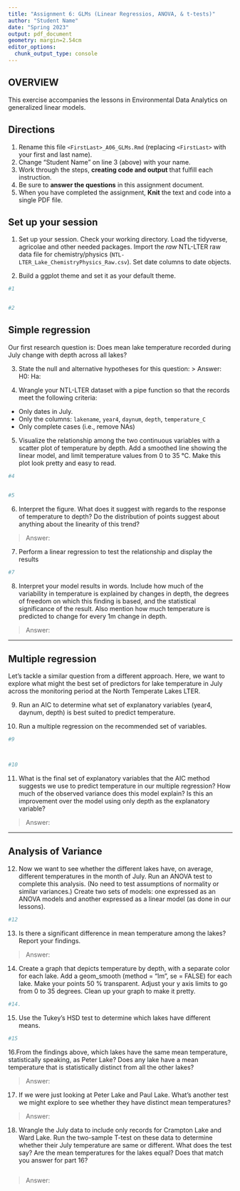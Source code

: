 ```yaml
---
title: "Assignment 6: GLMs (Linear Regressios, ANOVA, & t-tests)"
author: "Student Name"
date: "Spring 2023"
output: pdf_document
geometry: margin=2.54cm
editor_options: 
  chunk_output_type: console
---
```


## OVERVIEW

This exercise accompanies the lessons in Environmental Data Analytics on generalized linear models.

## Directions

1.  Rename this file `<FirstLast>_A06_GLMs.Rmd` (replacing `<FirstLast>` with your first and last name).
2.  Change "Student Name" on line 3 (above) with your name.
3.  Work through the steps, **creating code and output** that fulfill each instruction.
4.  Be sure to **answer the questions** in this assignment document.
5.  When you have completed the assignment, **Knit** the text and code into a single PDF file.

## Set up your session

1.  Set up your session. Check your working directory. Load the tidyverse, agricolae and other needed packages. Import the *raw* NTL-LTER raw data file for chemistry/physics (`NTL-LTER_Lake_ChemistryPhysics_Raw.csv`). Set date columns to date objects.

2.  Build a ggplot theme and set it as your default theme.

```r
#1


#2


```

## Simple regression

Our first research question is: Does mean lake temperature recorded during July change with depth across all lakes?

3.  State the null and alternative hypotheses for this question: \> Answer: H0: Ha:

4.  Wrangle your NTL-LTER dataset with a pipe function so that the records meet the following criteria:

-   Only dates in July.
-   Only the columns: `lakename`, `year4`, `daynum`, `depth`, `temperature_C`
-   Only complete cases (i.e., remove NAs)

5.  Visualize the relationship among the two continuous variables with a scatter plot of temperature by depth. Add a smoothed line showing the linear model, and limit temperature values from 0 to 35 °C. Make this plot look pretty and easy to read.

```r
#4


#5


```

6.  Interpret the figure. What does it suggest with regards to the response of temperature to depth? Do the distribution of points suggest about anything about the linearity of this trend?

> Answer:

7.  Perform a linear regression to test the relationship and display the results

```r
#7


```

8.  Interpret your model results in words. Include how much of the variability in temperature is explained by changes in depth, the degrees of freedom on which this finding is based, and the statistical significance of the result. Also mention how much temperature is predicted to change for every 1m change in depth.

> Answer:

------------------------------------------------------------------------

## Multiple regression

Let's tackle a similar question from a different approach. Here, we want to explore what might the best set of predictors for lake temperature in July across the monitoring period at the North Temperate Lakes LTER.

9.  Run an AIC to determine what set of explanatory variables (year4, daynum, depth) is best suited to predict temperature.

10. Run a multiple regression on the recommended set of variables.

```r
#9



#10


```

11. What is the final set of explanatory variables that the AIC method suggests we use to predict temperature in our multiple regression? How much of the observed variance does this model explain? Is this an improvement over the model using only depth as the explanatory variable?

> Answer:

------------------------------------------------------------------------

## Analysis of Variance

12. Now we want to see whether the different lakes have, on average, different temperatures in the month of July. Run an ANOVA test to complete this analysis. (No need to test assumptions of normality or similar variances.) Create two sets of models: one expressed as an ANOVA models and another expressed as a linear model (as done in our lessons).

```r
#12


```

13. Is there a significant difference in mean temperature among the lakes? Report your findings.

> Answer:

14. Create a graph that depicts temperature by depth, with a separate color for each lake. Add a geom_smooth (method = "lm", se = FALSE) for each lake. Make your points 50 % transparent. Adjust your y axis limits to go from 0 to 35 degrees. Clean up your graph to make it pretty.

```r
#14.


```

15. Use the Tukey's HSD test to determine which lakes have different means.

```r
#15


```

16.From the findings above, which lakes have the same mean temperature, statistically speaking, as Peter Lake? Does any lake have a mean temperature that is statistically distinct from all the other lakes?

> Answer:

17. If we were just looking at Peter Lake and Paul Lake. What's another test we might explore to see whether they have distinct mean temperatures?

> Answer:

18. Wrangle the July data to include only records for Crampton Lake and Ward Lake. Run the two-sample T-test on these data to determine whether their July temperature are same or different. What does the test say? Are the mean temperatures for the lakes equal? Does that match you answer for part 16?

```r

```

> Answer:
